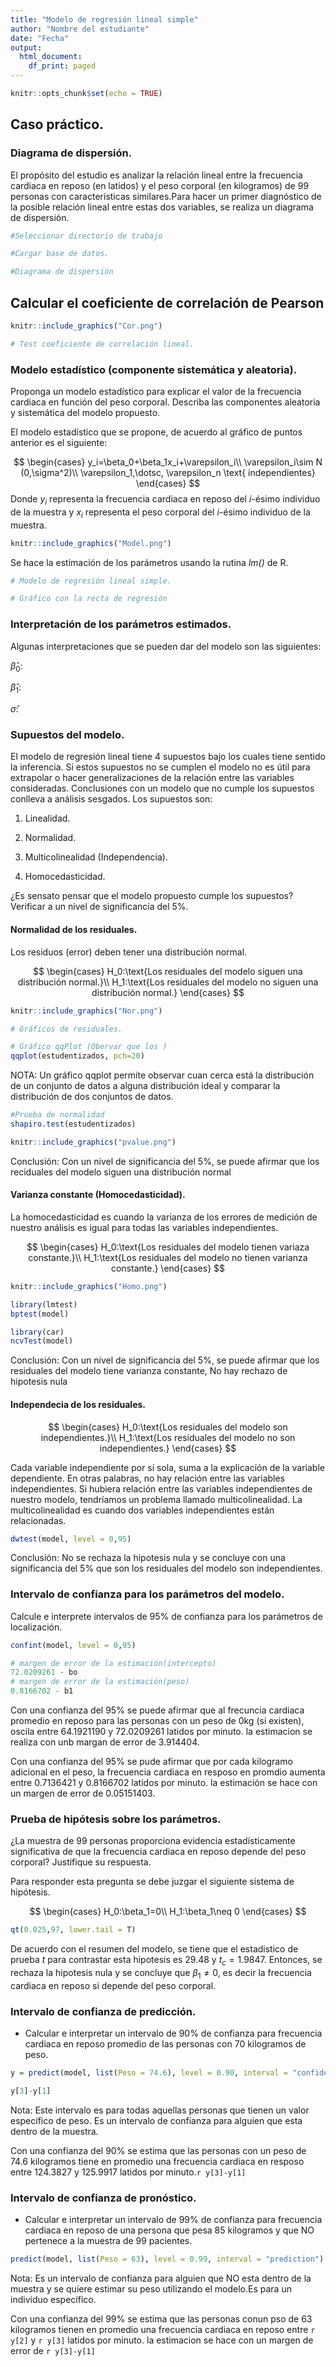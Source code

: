 ```yaml
---
title: "Modelo de regresión lineal simple"
author: "Nombre del estudiante"
date: "Fecha"
output:
  html_document:
    df_print: paged
---
```


```r
knitr::opts_chunk$set(echo = TRUE)
```


## Caso práctico. 

### Diagrama de dispersión.

El propósito del estudio es analizar la relación lineal entre la frecuencia cardiaca en reposo (en latidos) y el peso corporal (en kilogramos) de 99 personas con características similares.Para hacer un primer diagnóstico de la posible relación lineal entre estas dos variables, se realiza un diagrama de dispersión.


```r
#Seleccionar directorio de trabajo

```


```r
#Cargar base de datos.

```


```r
#Diagrama de dispersión

```

## Calcular el coeficiente de correlación de Pearson

```r
knitr::include_graphics("Cor.png")
```


```r
# Test coeficiente de correlación lineal.

```


### Modelo estadístico (componente sistemática y aleatoria).

Proponga un modelo estadístico para explicar el valor de la frecuencia cardiaca en función del peso corporal. Describa las componentes aleatoria y sistemática del modelo propuesto.

El modelo estadístico que se propone, de acuerdo al gráfico de puntos anterior es el siguiente:

$$
  \begin{cases}
   y_i=\beta_0+\beta_1x_i+\varepsilon_i\\
   \varepsilon_i\sim N (0,\sigma^2)\\
   \varepsilon_1,\dotsc, \varepsilon_n \text{ independientes}
  \end{cases}
$$
Donde $y_i$ representa la frecuencia cardiaca en reposo del $i$-ésimo individuo de la muestra y $x_i$ representa el peso corporal del $i$-ésimo individuo de la muestra.


```r
knitr::include_graphics("Model.png")
```

Se hace la estimación de los parámetros usando la rutina *lm()* de R.


```r
# Modelo de regresión lineal simple.

```

```r
# Gráfico con la recta de regresión

```

### Interpretación de los parámetros estimados.

Algunas interpretaciones que se pueden dar del modelo son las siguientes: 

$\hat{\beta}_0 :$ 

$\hat{\beta}_1 :$ 

$\hat{\sigma} :$ 

### Supuestos del modelo.

El modelo de regresión lineal tiene 4 supuestos bajo los cuales tiene sentido la inferencia. Si estos supuestos no se cumplen el modelo no es útil para extrapolar o hacer generalizaciones de la relación entre las variables consideradas. Conclusiones con un modelo que no cumple los supuestos conlleva a análisis sesgados. Los supuestos son:

1) Linealidad.

2) Normalidad.

3) Multicolinealidad (Independencia).

4) Homocedasticidad.


¿Es sensato pensar que el modelo propuesto cumple los supuestos? Verificar a un nivel de significancia del 5%.


#### Normalidad de los residuales.

Los residuos (error) deben tener una distribución normal. 

$$
 \begin{cases}
  H_0:\text{Los residuales del modelo siguen una distribución normal.}\\
  H_1:\text{Los residuales del modelo no siguen una distribución normal.}
 \end{cases}
$$


```r
knitr::include_graphics("Nor.png")
```


```r
# Gráficos de residuales.

```

```r
# Gráfico qqPlot (Obervar que los )
qqplot(estudentizados, pch=20)
```

NOTA: Un gráfico qqplot permite observar cuan cerca está la distribución de un conjunto de datos a alguna distribución ideal y comparar la distribución de dos conjuntos de datos.

```r
#Prueba de normalidad
shapiro.test(estudentizados)
```

```r
knitr::include_graphics("pvalue.png")
```

Conclusión: Con un nivel de significancia del 5%, se puede afirmar que los reciduales del modelo siguen una distribución normal


#### Varianza constante (Homocedasticidad).

La homocedasticidad es cuando la varianza de los errores de medición de nuestro análisis es igual para todas las variables independientes.

$$
 \begin{cases}
  H_0:\text{Los residuales del modelo tienen variaza constante.}\\
  H_1:\text{Los residuales del modelo no tienen varianza constante.}
 \end{cases}
$$

```r
knitr::include_graphics("Homo.png")
```

```r
library(lmtest)
bptest(model)

library(car)
ncvTest(model)
```

Conclusión: Con un nivel de significancia del 5%, se puede afirmar que los residuales del modelo tiene varianza constante, 
No hay rechazo de hipotesis nula


#### Independecia de los residuales.

$$
 \begin{cases}
  H_0:\text{Los residuales del modelo son independientes.}\\
  H_1:\text{Los residuales del modelo no son independientes.}
 \end{cases}
$$

Cada variable independiente por sí sola, suma a la explicación de la variable dependiente. En otras palabras, no hay relación entre las variables independientes. Si hubiera relación entre las variables independientes de nuestro modelo, tendríamos un problema llamado multicolinealidad.  La multicolinealidad es cuando dos variables independientes están relacionadas.


```r
dwtest(model, level = 0,95)
```

Conclusión: No se rechaza la hipotesis nula y se concluye con una significancia del 5% que son los residuales del modelo son independientes. 


### Intervalo de confianza para los parámetros del modelo.

Calcule e interprete intervalos de 95% de confianza para los parámetros de localización.



```r
confint(model, level = 0,95)

```

```r
# margen de error de la estimación(intercepto)
72.0209261 - bo
# margen de error de la estimación(peso)
0.8166702 - b1
```

Con una confianza del 95% se puede afirmar que al frecuncia cardiaca promedio en reposo para las personas con un peso de 0kg
(si existen), oscila entre 64.1921190 y 72.0209261 latidos por minuto. la estimacion se realiza con unb margan de error de 3.914404.

Con una confianza del 95% se pude afirmar que por cada kilogramo adicional en el peso, la frecuencia cardiaca en resposo en promdio aumenta entre 0.7136421 y 0.8166702 latidos por minuto. la estimación se hace con un margen de error de 0.05151403.

### Prueba de hipótesis sobre los parámetros.

¿La muestra de 99 personas proporciona evidencia estadísticamente significativa de que la frecuencia cardiaca en reposo depende del peso corporal? Justifique su respuesta.

Para responder esta pregunta se debe juzgar el siguiente sistema de hipótesis.

$$
 \begin{cases}
  H_0:\beta_1=0\\
  H_1:\beta_1\neq 0
 \end{cases}
$$
```r
qt(0.025,97, lower.tail = T)

```

De acuerdo con el resumen del modelo, se tiene que el estadistico de prueba $t$ para contrastar esta hipotesis es 29.48 y $t_c = 1.9847$. Entonces, se rechaza la hipotesis nula y se concluye que $\beta_1 \neq 0$, es decir la frecuencia cardiaca en reposo si depende del peso corporal. 



### Intervalo de confianza de predicción.

* Calcular e interpretar un intervalo de 90% de confianza para frecuencia cardiaca en reposo promedio de las personas con 70 kilogramos de peso.


```r
y = predict(model, list(Peso = 74.6), level = 0.90, interval = "confidence")

```

```r
y[3]-y[1]
```

Nota: Este intervalo es para todas aquellas personas que tienen un valor específico de peso. Es un intervalo de confianza para alguien que esta dentro de la muestra. 

Con una confianza del 90% se estima que las personas con un peso de 74.6 kilogramos tiene en promedio una frecuencia cardiaca en resposo entre 124.3827 y 125.9917 latidos por minuto.`r y[3]-y[1]` 


### Intervalo de confianza de pronóstico.

* Calcular e interpretar un intervalo de 99% de confianza para frecuencia cardiaca en reposo de una persona que pesa 85 kilogramos y que NO pertenece a la muestra de 99 pacientes.


```r

predict(model, list(Peso = 63), level = 0.99, interval = "prediction")
```

Nota: Es un intervalo de confianza para alguien que NO esta dentro de la muestra y se quiere estimar su peso utilizando el modelo.Es para un individuo específico. 

Con una confianza del 99% se estima que las personas conun pso de 63 kilogramos tienen en promedio una frecuencia cardiaca en reposo entre `r y[2]` y `r y[3]` latidos por minuto. la estimacion se hace con un margen de error de `r y[3]-y[1]`


